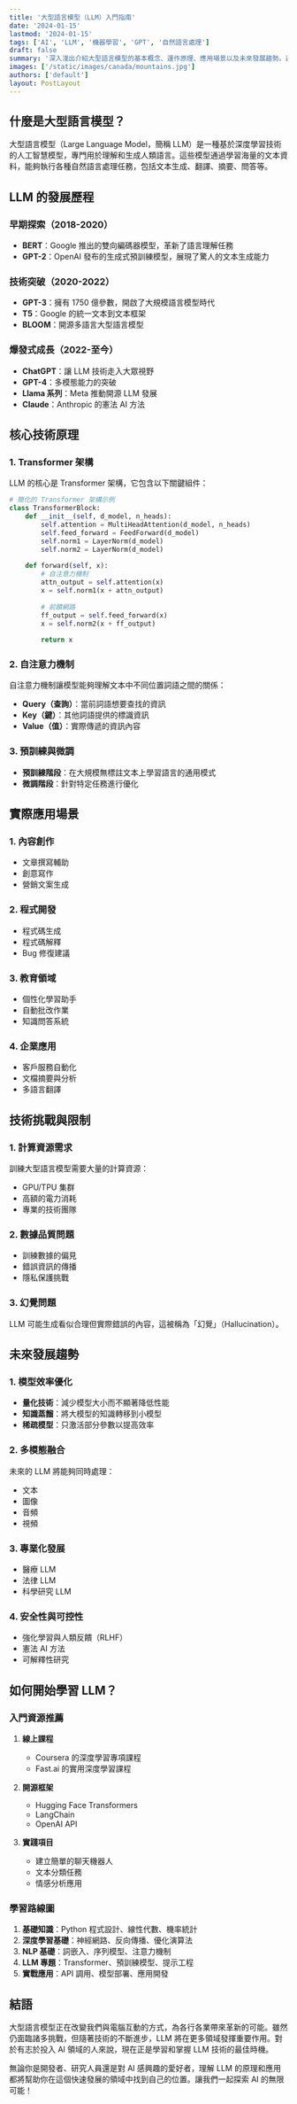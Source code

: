 ```yaml
---
title: '大型語言模型（LLM）入門指南'
date: '2024-01-15'
lastmod: '2024-01-15'
tags: ['AI', 'LLM', '機器學習', 'GPT', '自然語言處理']
draft: false
summary: '深入淺出介紹大型語言模型的基本概念、運作原理、應用場景以及未來發展趨勢。適合想了解 LLM 技術的初學者閱讀。'
images: ['/static/images/canada/mountains.jpg']
authors: ['default']
layout: PostLayout
---
```


## 什麼是大型語言模型？

大型語言模型（Large Language Model，簡稱 LLM）是一種基於深度學習技術的人工智慧模型，專門用於理解和生成人類語言。這些模型通過學習海量的文本資料，能夠執行各種自然語言處理任務，包括文本生成、翻譯、摘要、問答等。

## LLM 的發展歷程

### 早期探索（2018-2020）
- **BERT**：Google 推出的雙向編碼器模型，革新了語言理解任務
- **GPT-2**：OpenAI 發布的生成式預訓練模型，展現了驚人的文本生成能力

### 技術突破（2020-2022）
- **GPT-3**：擁有 1750 億參數，開啟了大規模語言模型時代
- **T5**：Google 的統一文本到文本框架
- **BLOOM**：開源多語言大型語言模型

### 爆發式成長（2022-至今）
- **ChatGPT**：讓 LLM 技術走入大眾視野
- **GPT-4**：多模態能力的突破
- **Llama 系列**：Meta 推動開源 LLM 發展
- **Claude**：Anthropic 的憲法 AI 方法

## 核心技術原理

### 1. Transformer 架構
LLM 的核心是 Transformer 架構，它包含以下關鍵組件：

```python
# 簡化的 Transformer 架構示例
class TransformerBlock:
    def __init__(self, d_model, n_heads):
        self.attention = MultiHeadAttention(d_model, n_heads)
        self.feed_forward = FeedForward(d_model)
        self.norm1 = LayerNorm(d_model)
        self.norm2 = LayerNorm(d_model)
    
    def forward(self, x):
        # 自注意力機制
        attn_output = self.attention(x)
        x = self.norm1(x + attn_output)
        
        # 前饋網路
        ff_output = self.feed_forward(x)
        x = self.norm2(x + ff_output)
        
        return x
```

### 2. 自注意力機制
自注意力機制讓模型能夠理解文本中不同位置詞語之間的關係：

- **Query（查詢）**：當前詞語想要查找的資訊
- **Key（鍵）**：其他詞語提供的標識資訊
- **Value（值）**：實際傳遞的資訊內容

### 3. 預訓練與微調
- **預訓練階段**：在大規模無標註文本上學習語言的通用模式
- **微調階段**：針對特定任務進行優化

## 實際應用場景

### 1. 內容創作
- 文章撰寫輔助
- 創意寫作
- 營銷文案生成

### 2. 程式開發
- 程式碼生成
- 程式碼解釋
- Bug 修復建議

### 3. 教育領域
- 個性化學習助手
- 自動批改作業
- 知識問答系統

### 4. 企業應用
- 客戶服務自動化
- 文檔摘要與分析
- 多語言翻譯

## 技術挑戰與限制

### 1. 計算資源需求
訓練大型語言模型需要大量的計算資源：
- GPU/TPU 集群
- 高額的電力消耗
- 專業的技術團隊

### 2. 數據品質問題
- 訓練數據的偏見
- 錯誤資訊的傳播
- 隱私保護挑戰

### 3. 幻覺問題
LLM 可能生成看似合理但實際錯誤的內容，這被稱為「幻覺」（Hallucination）。

## 未來發展趨勢

### 1. 模型效率優化
- **量化技術**：減少模型大小而不顯著降低性能
- **知識蒸餾**：將大模型的知識轉移到小模型
- **稀疏模型**：只激活部分參數以提高效率

### 2. 多模態融合
未來的 LLM 將能夠同時處理：
- 文本
- 圖像
- 音頻
- 視頻

### 3. 專業化發展
- 醫療 LLM
- 法律 LLM
- 科學研究 LLM

### 4. 安全性與可控性
- 強化學習與人類反饋（RLHF）
- 憲法 AI 方法
- 可解釋性研究

## 如何開始學習 LLM？

### 入門資源推薦
1. **線上課程**
   - Coursera 的深度學習專項課程
   - Fast.ai 的實用深度學習課程

2. **開源框架**
   - Hugging Face Transformers
   - LangChain
   - OpenAI API

3. **實踐項目**
   - 建立簡單的聊天機器人
   - 文本分類任務
   - 情感分析應用

### 學習路線圖
1. **基礎知識**：Python 程式設計、線性代數、機率統計
2. **深度學習基礎**：神經網路、反向傳播、優化演算法
3. **NLP 基礎**：詞嵌入、序列模型、注意力機制
4. **LLM 專題**：Transformer、預訓練模型、提示工程
5. **實戰應用**：API 調用、模型部署、應用開發

## 結語

大型語言模型正在改變我們與電腦互動的方式，為各行各業帶來革新的可能。雖然仍面臨諸多挑戰，但隨著技術的不斷進步，LLM 將在更多領域發揮重要作用。對於有志於投入 AI 領域的人來說，現在正是學習和掌握 LLM 技術的最佳時機。

無論你是開發者、研究人員還是對 AI 感興趣的愛好者，理解 LLM 的原理和應用都將幫助你在這個快速發展的領域中找到自己的位置。讓我們一起探索 AI 的無限可能！